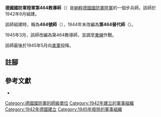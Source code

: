 {{infobox military unit
|unit_name = 德國國防軍陸軍464號師<br/>德國國防軍陸軍第464替代師<br/>德國國防軍陸軍第464教導師
|image =
|image_size =
|dates = 1942年9月至1945年5月
|country = {{flag|Nazi Germany}}
|branch = [[納粹德國陸軍|陸軍]]
|type = [[步兵|步兵]]
|role =
|size = [[师_(军队)|師]]
|command_structure =
|garrison =
|garrison_label =
|nickname =
|motto =
|colors =
|colors_label =
|march =
|mascot =
|battles =
}}

'''德國國防軍陸軍第464教導師'''（{{lang-de|'''Ausbildungs-Division 464'''}}）是[[納粹德國|納粹德國]][[德國國防軍|國防軍]][[納粹德國陸軍|陸軍]]的一個步兵師。該師於1942年9月組建{{cfn|Mitcham|y=2007}}。

該師組建時，稱為'''464號師'''（{{lang-de|'''Division Nr. 464'''}}），1944年末改編為'''第464替代師'''（{{lang-de|'''Ersatz-Division 464'''}}）。

1945年3月，該師改編為第464教導師，並調至[[苏德战争|東線]]作戰。

該師最後於1945年5月向[[美軍|美軍]]投降。

== 註腳 ==
{{reflist}}

== 參考文獻 ==
* {{Cite book|last=Mitcham|first=Samuel W.|title=German Order of Battle. Volume Two: 291st-999th Infantry Divisions, Named Infantry Divisions, and Special Divisions in WWII|publisher=Stackpole Books|year=2007|isbn=9780811734165|location=|author-link=Samuel W. Mitcham|ref={{sfnRef|Mitcham|y=2007}}}}

{{mil-stub}}
{{德國國防軍陸軍的步兵師}}
[[Category:德國國防軍的師級單位|Category:德國國防軍的師級單位]]
[[Category:1942年建立的軍事組織|Category:1942年建立的軍事組織]]
[[Category:1942年德國建立|Category:1942年德國建立]]
[[Category:1945年廢除的軍事組織|Category:1945年廢除的軍事組織]]